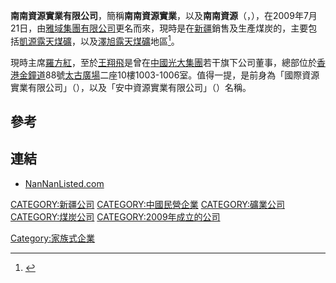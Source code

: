 '''南南資源實業有限公司'''，簡稱'''南南資源實業'''，以及'''南南資源'''（'''{{lang-en|Nan Nan Resources Enterprise Limited}}'''，{{hkex|1229}}），在2009年7月21日，由[[雅域集團有限公司|雅域集團有限公司]]更名而來，現時是在[[新疆|新疆]]銷售及生產煤炭的，主要包括[[凱源露天煤礦|凱源露天煤礦]]，以及[[澤旭露天煤礦|澤旭露天煤礦]]地區<REF>
{{Cite web |url=http://www.nannanlisted.com/cn/about.asp |title=南南資源實業有限公司簡介 |access-date=2014-06-01 |archive-url=https://web.archive.org/web/20140605051323/http://www.nannanlisted.com/cn/about.asp |archive-date=2014-06-05 |dead-url=yes }}
</REF>。

現時主席[[羅方紅|羅方紅]]，至於[[王翔飛|王翔飛]]是曾在[[中國光大集團|中國光大集團]]若干旗下公司董事，總部位於[[香港|香港]][[金鐘道|金鐘道]]88號[[太古廣場|太古廣場]]二座10樓1003-1006室。值得一提，是前身為「國際資源實業有限公司」（'''{{lang-en|INTERNATIONAL RESOURCES ENTERPRISE LIMITED}}'''），以及「安中資源實業有限公司」（'''{{lang-en|China Sonangol Resources Enterprise Limited}}'''）名稱。

==參考==
{{REFLIST}}


==連結==
*[https://web.archive.org/web/20140605051324/http://www.nannanlisted.com/cn/index.asp NanNanListed.com]

[[CATEGORY:新疆公司|CATEGORY:新疆公司]]
[[CATEGORY:中國民營企業|CATEGORY:中國民營企業]]
[[CATEGORY:礦業公司|CATEGORY:礦業公司]]
[[CATEGORY:煤炭公司|CATEGORY:煤炭公司]]
[[CATEGORY:2009年成立的公司|CATEGORY:2009年成立的公司]]
[[Category:家族式企業|Category:家族式企業]]